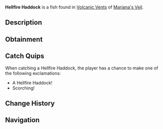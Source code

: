 {{FishInfobox
|image          = Hellfire Haddock.png
|rarity         = Common
|sea            = First Sea
|location       = [[Volcanic Vents]]
|sublocation    = 
|sources        = Fishing Rod
|radar_location = 
|xp             = 20
|weather        = Rain
|time           = Night
|season         = Summer
|bait           = Worm
|base_weight    = 6
|base_value     = 50
|weight_range   = 3.5
|base_chance    = 70
|base_resil     = 95
}}
'''Hellfire Haddock''' is a {{Rarity|Common}} fish found in [[Volcanic Vents]] of [[Mariana's Veil]].

== Description ==
{{Description|A small, scorching fish that flickers like a dying flame.|Bestiary Entry}}

== Obtainment ==
{{Description|Common within the dark, especially after rainfall.|Bestiary Hint}}
{{Fish Availability|
Mariana's Veil/Volcanic Vents
|top_rods      = 
Rapid Rod\271729.9\309665.11;
Leviathan's Fang Rod\268741.36\229166.94;
Trident Rod\264989.95\166752.6;
No-Life Rod\264139.89\240223.03;
Free Spirit Rod\263160.7\167048.98;
Long Rod\239174.21\231013.63;
Brick Built Rod\235370.75\227339.95;
Training Rod\216045.45\216045.45;
Firefly Rod\252613.79\297842.02;
Frog Rod\244316.17\259792.79;
Fungal Rod\247031.69\256086.65;
Wildflower Rod\247833.73\244953.11;
North-Star Rod\206486.17\206486.17;
Blazebringer Rod\248713.75\192833.04;
Zeus Rod\246886.81\204223.51;
Verdant Shear Rod\245445.6\204748.88;
Challenger's Rod\245043.25\219013.56;
Depthseeker Rod\243070.14\186803.19;
Avalanche Rod\241578.37\167951.05;
Volcanic Rod\241160.62\175831.54;
Seraphic Rod\239277.35\239277.35;
Rod Of The Depths\235511.93\199053.1;
Rod Of The Forgotten Fang\233954.16\218493.87;
Astralhook Rod\228277.3\80349.93;
Rod Of The Exalted One\226046.44\186612.28;
Ethereal Prism Rod\225179.5\127910.62;
Steady Rod\120591.51\87722.1
|recommended   = Trident Rod
}}

== Catch Quips ==
When catching a Hellfire Haddock, the player has a chance to make one of the following exclamations:
* A Hellfire Haddock!
* Scorching!

== Change History ==
{{Change History|{{subst:Current Version}}}}

== Navigation ==
{{Fish Navbox|Volcanic Vents}}